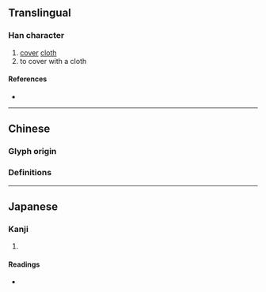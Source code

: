 {{also|冪}}
{{character info/new}}
==Translingual==

===Han character===
{{Han char|rn=50|rad=巾|as=09|sn=12|four=|canj=BAKB|ids=⿳冖旲巾}}

# [[cover]] [[cloth]]
# to cover with a cloth

====References====
* {{Han ref|kx=0334.100|dkj=01596|hdz=10305.060|uh=5E42|ud=24130}}

----

==Chinese==

===Glyph origin===
{{Han etym}}

===Definitions===
{{zh-see|冪}}

----

==Japanese==

===Kanji===
{{ja-kanji|grade=|rs=巾09}}

# {{defn|lang=ja|sort=巾09}}

====Readings====
* {{ja-readings|on=[[べき]] (beki), [[みゃく]] (myaku)|kun=[[おおう]] (oou), [[おおいぬの]] (ooinuno)}}